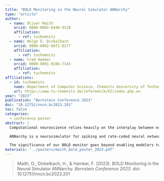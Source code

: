```yaml
---
title: "BOLD Monitoring in the Neural Simulator ANNarchy"
type: "article"
author:
  - name: Oliver Maith
    orcid: 0000-0002-6446-9110
    affiliation:
      - ref: tuchemnitz
  - name: Helge Ü. Dinkelbach
    orcid: 0000-0002-8871-8177
    affiliation:
      - ref: tuchemnitz
  - name: Fred Hamker
    orcid: 0000-0001-9104-7143
    affiliation:
      - ref: tuchemnitz
affiliations:
  - id: tuchemnitz
    name: Department of Computer Science, Chemnitz University of Technology, Chemnitz, Germany
    url: https://www.tu-chemnitz.de/informatik/KI/index.php.en
year: "2023"
publication: "Bernstein Conference 2023"
doi: "10.12751/nncn.bc2023.201"
toc: false
categories:
  - conference poster
abstract: |
  Computational neuroscience relies heavily on the interplay between experimental data and modeling, where data collection, model adaptation, prediction of new data, and experimental validation form a cyclic process. To include a broader range of experimental data, neural network models and neurosimulators that produce data at various temporal and spatial scales have gained significant importance. In this context, we have extended our neurosimulator, ANNarchy, with a BOLD monitor, enabling on-line computation of Blood-Oxygenation-Level Dependent (BOLD) signals from neural network models.

  ANNarchy is a neurosimulator for spiking and rate-coded neural networks, offering an equation-based interface that provides users with intuitive flexibility. This has also been integrated into our BOLD monitor, which offers the option of using predefined BOLD monitors based on the Balloon Model or custom equations for BOLD computation. Moreover, the flexibility extends to the ability to define the neuronal variables on which BOLD signal computation is based.

  The significance of our BOLD monitor goes beyond enabling modelers to generate BOLD signals from their neural networks; it also serves as a valuable tool to investigate the coupling between neural processes and the BOLD signal, as well as related processes like cerebral blood flow (CBF) and cerebral metabolic rate of oxygen (CMRO2). This feature facilitates the study of the coupling between neuronal processes, CBF, and CMRO2. To illustrate this, we showcase the implementation of various coupling hypotheses between neuronal processes, CBF, and CMRO2, thereby highlighting their specific impacts on the simulated BOLD signals.
materials: "../posters/maith_bold_poster_2023.pdf"
---
```


> Maith, O., Dinkelbach, H., & Hamker, F. (2023). BOLD Monitoring in the Neural Simulator ANNarchy. *Bernstein Conference 2023*. doi: 10.12751/nncn.bc2023.201 